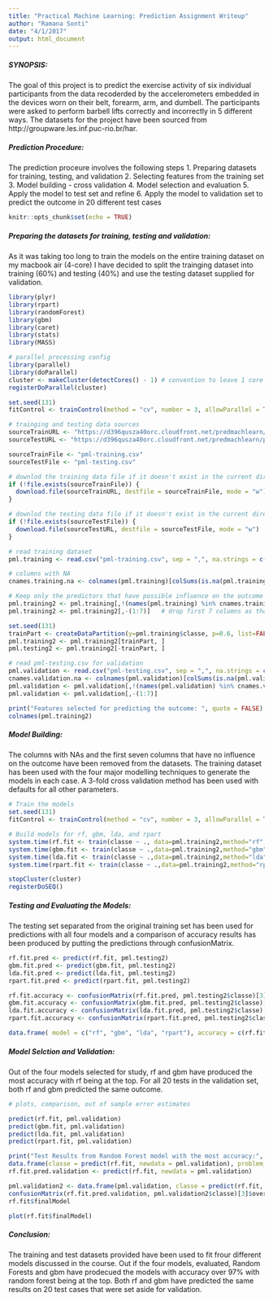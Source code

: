```yaml
---
title: "Practical Machine Learning: Prediction Assignment Writeup"
author: "Ramana Sonti"
date: "4/1/2017"
output: html_document
---
```


##### SYNOPSIS: 
The goal of this project is to predict the exercise activity of six individual participants from the data recoderded by the accelerometers embedded in the devices worn on their belt, forearm, arm, and dumbell. The participants were asked to perform barbell lifts correctly and incorrectly in 5 different ways. The datasets for the project have been sourced from  http://groupware.les.inf.puc-rio.br/har.

##### Prediction Procedure: 
The prediction proceure involves the following steps 
1. Preparing datasets for training, testing, and validation
2. Selecting features from the training set
3. Model building - cross validation
4. Model selection and evaluation
5. Apply the model to test set and refine
6. Apply the model to validation set to predict the outcome in 20 different test cases
```r
knitr::opts_chunk$set(echo = TRUE)
```
##### Preparing the datasets for training, testing and validation:
As it was taking too long to train the models on the entire training dataset on my macbook air (4-core) I have decided to split the trainging dataset into training (60%) and testing (40%) and use the testing dataset supplied for validation.
``` r
library(plyr)
library(rpart)
library(randomForest)
library(gbm)
library(caret)
library(stats)
library(MASS)

# parallel processing config
library(parallel)
library(doParallel)
cluster <- makeCluster(detectCores() - 1) # convention to leave 1 core for OS
registerDoParallel(cluster)

set.seed(131)
fitControl <- trainControl(method = "cv", number = 3, allowParallel = TRUE)

# trainging and testing data sources
sourceTrainURL <- "https://d396qusza40orc.cloudfront.net/predmachlearn/pml-training.csv"
sourceTestURL <- "https://d396qusza40orc.cloudfront.net/predmachlearn/pml-testing.csv"

sourceTrainFile <- "pml-training.csv"
sourceTestFile <- "pml-testing.csv"

# downlod the training data file if it doesn't exist in the current directory
if (!file.exists(sourceTrainFile)) {
  download.file(sourceTrainURL, destfile = sourceTrainFile, mode = "w")
}

# downlod the testing data file if it doesn't exist in the current directory
if (!file.exists(sourceTestFile)) {
  download.file(sourceTestURL, destfile = sourceTestFile, mode = "w")
}

# read training dataset
pml.training <- read.csv("pml-training.csv", sep = ",", na.strings = c("NA", ""), header = T)

# columns with NA
cnames.training.na <- colnames(pml.training)[colSums(is.na(pml.training)) > 0]

# Keep only the predictors that have possible influence on the outcome
pml.training2 <- pml.training[,!(names(pml.training) %in% cnames.training.na)]   # pick columns with no NA
pml.training2 <- pml.training2[,-(1:7)]   # drop first 7 columns as they have no relevance

set.seed(131)
trainPart <- createDataPartition(y=pml.training$classe, p=0.6, list=FALSE)
pml.training2 <- pml.training2[trainPart, ]
pml.testing2 <- pml.training2[-trainPart, ]

# read pml-testing.csv for validation
pml.validation <- read.csv("pml-testing.csv", sep = ",", na.strings = c("NA", ""), header = T)
cnames.validation.na <- colnames(pml.validation)[colSums(is.na(pml.validation)) > 0]
pml.validation <- pml.validation[,!(names(pml.validation) %in% cnames.validation.na)]
pml.validation <- pml.validation[,-(1:7)] 

print("Features selected for predicting the outcome: ", quote = FALSE)
colnames(pml.training2)
```
##### Model Building:
The columns with NAs and the first seven columns that have no influence on the outcome have been removed from the datasets. The training dataset has been used with the four major modelling techniques to generate the models in each case. A 3-fold cross validation method has been used with defaults for all other parameters.
``` r

# Train the models
set.seed(131)
fitControl <- trainControl(method = "cv", number = 3, allowParallel = TRUE)

# Build models for rf, gbm, lda, and rpart
system.time(rf.fit <- train(classe ~ ., data=pml.training2,method="rf", trControl = fitControl))
system.time(gbm.fit <- train(classe ~ .,data=pml.training2,method="gbm", trControl = fitControl))
system.time(lda.fit <- train(classe ~ .,data=pml.training2,method="lda", trControl = fitControl))
system.time(rpart.fit <- train(classe ~ .,data=pml.training2,method="rpart", trControl = fitControl))

stopCluster(cluster)
registerDoSEQ()
```
##### Testing and Evaluating the Models:
The testing set separated from the original training set has been used for predictions with all four models and a comparison of accuracy results has been produced by putting the predictions through confusionMatrix.
``` r
rf.fit.pred <- predict(rf.fit, pml.testing2)
gbm.fit.pred <- predict(gbm.fit, pml.testing2)
lda.fit.pred <- predict(lda.fit, pml.testing2)
rpart.fit.pred <- predict(rpart.fit, pml.testing2)

rf.fit.accuracy <- confusionMatrix(rf.fit.pred, pml.testing2$classe)[3]$overall[1]
gbm.fit.accuracy <- confusionMatrix(gbm.fit.pred, pml.testing2$classe)[3]$overall[1]
lda.fit.accuracy <- confusionMatrix(lda.fit.pred, pml.testing2$classe)[3]$overall[1]
rpart.fit.accuracy <- confusionMatrix(rpart.fit.pred, pml.testing2$classe)[3]$overall[1]

data.frame( model = c("rf", "gbm", "lda", "rpart"), accuracy = c(rf.fit.accuracy, gbm.fit.accuracy, lda.fit.accuracy, rpart.fit.accuracy))
```
##### Model Selction and Validation:
Out of the four models selected for study, rf and gbm have produced the most accuracy with rf being at the top. For all 20 tests in the validation set, both rf and gbm predicted the same outcome.  
``` r
# plots, comparison, out of sample error estimates

predict(rf.fit, pml.validation)
predict(gbm.fit, pml.validation)
predict(lda.fit, pml.validation)
predict(rpart.fit, pml.validation)

print("Test Results from Random Forest model with the most accuracy:", quote = FALSE)
data.frame(classe = predict(rf.fit, newdata = pml.validation), problem_id = pml.validation$problem_id)
rf.fit.pred.validation <- predict(rf.fit, newdata = pml.validation)

pml.validation2 <- data.frame(pml.validation, classe = predict(rf.fit, newdata = pml.validation))
confusionMatrix(rf.fit.pred.validation, pml.validation2$classe)[3]$overall[1]
rf.fit$finalModel
```
``` r
plot(rf.fit$finalModel)
```

##### Conclusion:
The training and test datasets provided have been used to fit frour different models discussed in the course. Out if the four models, evaluated, Random Forests and gbm have prodecued the models with accuracy over 97% with random forest being at the top. Both rf and gbm have predicted the same results on 20 test cases that were set aside for validation. 
